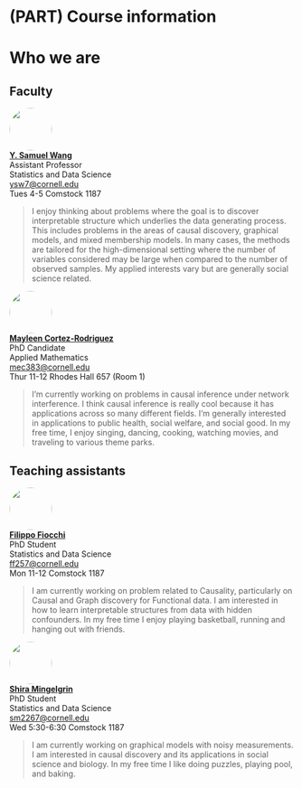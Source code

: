
# (PART) Course information {-}

# Who we are {-}

<head>
<style>
img {
  border-radius: 50%;
}
</style>
</head>

## Faculty {.unnumbered}

<div class="row">
  <div class="column"><img src="assets/Sam.jpeg" style="width:75px"></div>
  <div class="col-md-5">[**Y. Samuel Wang**](https://ysamuelwang.com/)<br>Assistant Professor<br>Statistics and Data Science<br>
[ysw7@cornell.edu](mailto:ysw7@cornell.edu)<br>Tues 4-5 Comstock 1187</div>
</div>

> I enjoy thinking about problems where the goal is to discover interpretable structure which underlies the data generating process. This includes problems in the areas of causal discovery, graphical models, and mixed membership models. In many cases, the methods are tailored for the high-dimensional setting where the number of variables considered may be large when compared to the number of observed samples. My applied interests vary but are generally social science related.

<div class="row">
  <div class="column"><img src="assets/Mayleen.jpeg" style="width:75px"></div>
  <div class="col-md-5">[**Mayleen Cortez-Rodriguez**](https://www.mayleencortez.com/)<br>PhD Candidate<br>Applied Mathematics<br>
[mec383@cornell.edu](mailto:mec383@cornell.edu)<br> Thur 11-12 Rhodes Hall 657 (Room 1)</div>
</div>

> I'm currently working on problems in causal inference under network interference. I think causal inference is really cool because it has applications across so many different fields. I'm generally interested in applications to public health, social welfare, and social good. In my free time, I enjoy singing, dancing, cooking, watching movies, and traveling to various theme parks. 

## Teaching assistants {.unnumbered}


<div class="row">
  <div class="column"><img src="assets/Filippo.jpg" style="width:75px"></div>
  <div class="col-md-5">[**Filippo Fiocchi**](https://filippofiocchi.github.io/)<br>PhD Student<br>Statistics and Data Science<br>
[ff257@cornell.edu](mailto:ff257@cornell.edu)<br> Mon 11-12 Comstock 1187</div>
</div>

> I am currently working on problem related to Causality, particularly on Causal and Graph discovery for Functional data. I am interested in how to learn interpretable structures from data with hidden confounders. In my free time I enjoy playing basketball, running and hanging out with friends.

<div class="row">
  <div class="column"><img src="assets/Shira.jpg" style="width:75px"></div>
  <div class="col-md-5">[**Shira Mingelgrin**](https://stat.cornell.edu/people/phds/shira-mingelgrin)<br>PhD Student<br>Statistics and Data Science<br>
[sm2267@cornell.edu](mailto:sm2267@cornell.edu)<br> Wed 5:30-6:30 Comstock 1187</div>
</div>

> I am currently working on graphical models with noisy measurements. I am interested in causal discovery and its applications in social science and biology. In my free time I like doing puzzles, playing pool, and baking.  


